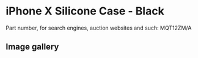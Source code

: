 
# iPhone X Silicone Case - Black

Part number, for search engines, auction websites and such: MQT12ZM/A

## Image gallery

<div style={{ width: "768px" }}>
  <GalleryComponent
    images={[
      {
        original: "/everysource/MQT12.webp",
        thumbnail: "/everypreview/MQT12.webp",
      },
      {
        original: "/everysource/MQT12_AV1_SILVER.webp",
        thumbnail: "/everypreview/MQT12_AV1_SILVER.webp",
      },
      {
        original: "/everysource/MQT12_AV1_SPACE_GRAY.webp",
        thumbnail: "/everypreview/MQT12_AV1_SPACE_GRAY.webp",
      },
      {
        original: "/everysource/MQT12_AV2.webp",
        thumbnail: "/everypreview/MQT12_AV2.webp",
      }
    ]}
  />
</div>